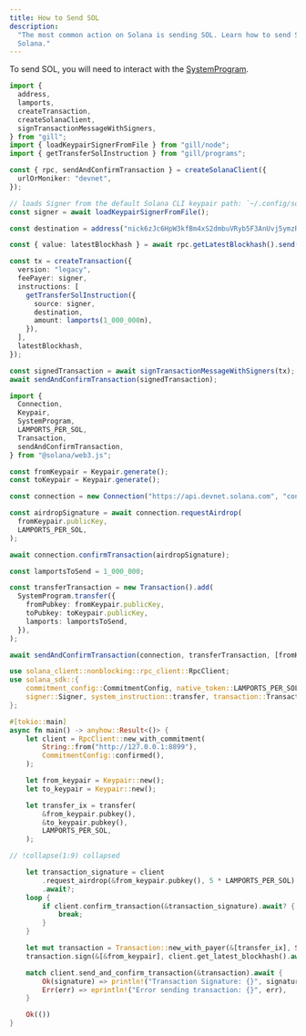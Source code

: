 ```yaml
---
title: How to Send SOL
description:
  "The most common action on Solana is sending SOL. Learn how to send SOL on
  Solana."
---
```


To send SOL, you will need to interact with the
[SystemProgram](https://docs.anza.xyz/runtime/programs#system-program).

<CodeTabs storage="cookbook">

```typescript !! title="gill"
import {
  address,
  lamports,
  createTransaction,
  createSolanaClient,
  signTransactionMessageWithSigners,
} from "gill";
import { loadKeypairSignerFromFile } from "gill/node";
import { getTransferSolInstruction } from "gill/programs";

const { rpc, sendAndConfirmTransaction } = createSolanaClient({
  urlOrMoniker: "devnet",
});

// loads Signer from the default Solana CLI keypair path: `~/.config/solana/id.json`
const signer = await loadKeypairSignerFromFile();

const destination = address("nick6zJc6HpW3kfBm4xS2dmbuVRyb5F3AnUvj5ymzR5");

const { value: latestBlockhash } = await rpc.getLatestBlockhash().send();

const tx = createTransaction({
  version: "legacy",
  feePayer: signer,
  instructions: [
    getTransferSolInstruction({
      source: signer,
      destination,
      amount: lamports(1_000_000n),
    }),
  ],
  latestBlockhash,
});

const signedTransaction = await signTransactionMessageWithSigners(tx);
await sendAndConfirmTransaction(signedTransaction);
```

```typescript !! title="Legacy"
import {
  Connection,
  Keypair,
  SystemProgram,
  LAMPORTS_PER_SOL,
  Transaction,
  sendAndConfirmTransaction,
} from "@solana/web3.js";

const fromKeypair = Keypair.generate();
const toKeypair = Keypair.generate();

const connection = new Connection("https://api.devnet.solana.com", "confirmed");

const airdropSignature = await connection.requestAirdrop(
  fromKeypair.publicKey,
  LAMPORTS_PER_SOL,
);

await connection.confirmTransaction(airdropSignature);

const lamportsToSend = 1_000_000;

const transferTransaction = new Transaction().add(
  SystemProgram.transfer({
    fromPubkey: fromKeypair.publicKey,
    toPubkey: toKeypair.publicKey,
    lamports: lamportsToSend,
  }),
);

await sendAndConfirmTransaction(connection, transferTransaction, [fromKeypair]);
```

```rust !! title="Rust"
use solana_client::nonblocking::rpc_client::RpcClient;
use solana_sdk::{
    commitment_config::CommitmentConfig, native_token::LAMPORTS_PER_SOL, signature::Keypair,
    signer::Signer, system_instruction::transfer, transaction::Transaction,
};

#[tokio::main]
async fn main() -> anyhow::Result<()> {
    let client = RpcClient::new_with_commitment(
        String::from("http://127.0.0.1:8899"),
        CommitmentConfig::confirmed(),
    );

    let from_keypair = Keypair::new();
    let to_keypair = Keypair::new();

    let transfer_ix = transfer(
        &from_keypair.pubkey(),
        &to_keypair.pubkey(),
        LAMPORTS_PER_SOL,
    );

// !collapse(1:9) collapsed

    let transaction_signature = client
        .request_airdrop(&from_keypair.pubkey(), 5 * LAMPORTS_PER_SOL)
        .await?;
    loop {
        if client.confirm_transaction(&transaction_signature).await? {
            break;
        }
    }

    let mut transaction = Transaction::new_with_payer(&[transfer_ix], Some(&from_keypair.pubkey()));
    transaction.sign(&[&from_keypair], client.get_latest_blockhash().await?);

    match client.send_and_confirm_transaction(&transaction).await {
        Ok(signature) => println!("Transaction Signature: {}", signature),
        Err(err) => eprintln!("Error sending transaction: {}", err),
    }

    Ok(())
}
```
</CodeTabs>
